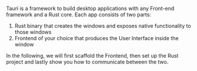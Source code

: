 
Tauri is a framework to build desktop applications with any Front-end framework and a Rust core. Each app consists of two parts:

1. Rust binary that creates the windows and exposes native functionality to those windows
2. Frontend of your choice that produces the User Interface inside the window

In the following, we will first scaffold the Frontend, then set up the Rust project and lastly show you how to communicate between the two.

<CreateTauriApp />

[cargo]: https://doc.rust-lang.org/cargo/
[prerequisites]: ../prerequisites.md
[tauri-cli]: ../tauri-cli.md
